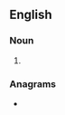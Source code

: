 ==English==

===Noun===
{{en-noun|?}}

# {{alternative spelling of|kamees|lang=en}}

===Anagrams===
* {{anagrams|en|ekzema}}